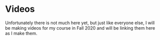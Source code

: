# Videos {#videos}

Unfortunately there is not much here yet, but just like everyone else, I will be making videos for my course in Fall 2020 and will be linking them here as I make them.
